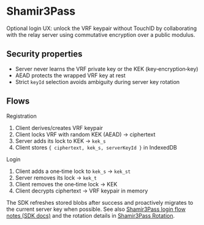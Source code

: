 # Shamir3Pass

Optional login UX: unlock the VRF keypair without TouchID by collaborating with the relay server using commutative encryption over a public modulus.

## Security properties

- Server never learns the VRF private key or the KEK (key‑encryption‑key)
- AEAD protects the wrapped VRF key at rest
- Strict `keyId` selection avoids ambiguity during server key rotation

## Flows

Registration
1) Client derives/creates VRF keypair
2) Client locks VRF with random KEK (AEAD) → ciphertext
3) Server adds its lock to KEK → `kek_s`
4) Client stores `{ ciphertext, kek_s, serverKeyId }` in IndexedDB

Login
1) Client adds a one‑time lock to `kek_s` → `kek_st`
2) Server removes its lock → `kek_t`
3) Client removes the one‑time lock → KEK
4) Client decrypts ciphertext → VRF keypair in memory

The SDK refreshes stored blobs after success and proactively migrates to the current server key when possible. See also [Shamir3Pass login flow notes (SDK docs)](https://github.com/web3-authn/sdk/blob/main/sdk/docs/shamir3pass-login.md) and the rotation details in [Shamir3Pass Rotation](./shamir3pass-rotate-keys).
